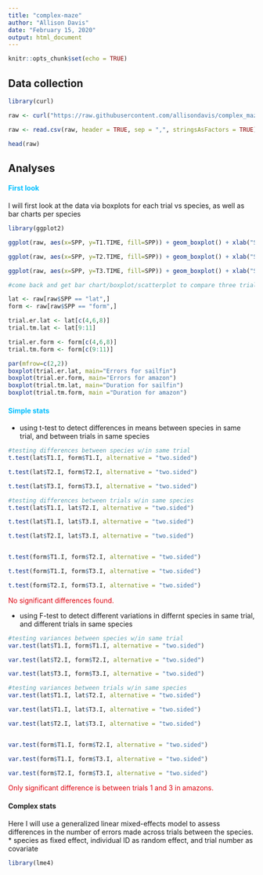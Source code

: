 ```yaml
---
title: "complex-maze"
author: "Allison Davis"
date: "February 15, 2020"
output: html_document
---
```


```r
knitr::opts_chunk$set(echo = TRUE)
```

## Data collection

```r
library(curl)

raw <- curl("https://raw.githubusercontent.com/allisondavis/complex_maze/master/adavis_complex-complete.csv")

raw <- read.csv(raw, header = TRUE, sep = ",", stringsAsFactors = TRUE)

head(raw)

```


## Analyses

#### <font color="deepskyblue"> First look</font>

I will first look at the data via boxplots for each trial vs species, as well as bar charts per species

```r
library(ggplot2)

ggplot(raw, aes(x=SPP, y=T1.TIME, fill=SPP)) + geom_boxplot() + xlab("Species") + ylab("Time to completion (s)\n") + ggtitle("Trial 1\n") + geom_jitter(shape=16, position=position_jitter(0.2)) + theme_classic() + scale_fill_manual(values = c("#9C964A", "#FAD77B")) + theme(text = element_text(size = 16)) + theme(legend.position = "none")

ggplot(raw, aes(x=SPP, y=T2.TIME, fill=SPP)) + geom_boxplot() + xlab("Species") + ylab("Time to completion (s)\n") + ggtitle("Trial 2\n") + geom_jitter(shape=16, position=position_jitter(0.2)) + theme_classic() + scale_fill_manual(values = c("#9C964A", "#FAD77B")) + theme(text = element_text(size = 16)) + theme(legend.position = "none")

ggplot(raw, aes(x=SPP, y=T3.TIME, fill=SPP)) + geom_boxplot() + xlab("Species") + ylab("Time to completion (s)\n") + ggtitle("Trial 3\n") + geom_jitter(shape=16, position=position_jitter(0.2)) + theme_classic() + scale_fill_manual(values = c("#9C964A", "#FAD77B")) + theme(text = element_text(size = 16)) + theme(legend.position = "none")

#come back and get bar chart/boxplot/scatterplot to compare three trials within each spp

lat <- raw[raw$SPP == "lat",]
form <- raw[raw$SPP == "form",]

trial.er.lat <- lat[c(4,6,8)]
trial.tm.lat <- lat[9:11]

trial.er.form <- form[c(4,6,8)]
trial.tm.form <- form[c(9:11)]

par(mfrow=c(2,2))
boxplot(trial.er.lat, main="Errors for sailfin")
boxplot(trial.er.form, main="Errors for amazon")
boxplot(trial.tm.lat, main="Duration for sailfin")
boxplot(trial.tm.form, main ="Duration for amazon")


```


#### <font color = "deepskyblue"> Simple stats</font>

* using t-test to detect differences in means between species in same trial, and between trials in same species

```r
#testing differences between species w/in same trial
t.test(lat$T1.I, form$T1.I, alternative = "two.sided")

t.test(lat$T2.I, form$T2.I, alternative = "two.sided")

t.test(lat$T3.I, form$T3.I, alternative = "two.sided")

#testing differences between trials w/in same species
t.test(lat$T1.I, lat$T2.I, alternative = "two.sided")

t.test(lat$T1.I, lat$T3.I, alternative = "two.sided")

t.test(lat$T2.I, lat$T3.I, alternative = "two.sided")


t.test(form$T1.I, form$T2.I, alternative = "two.sided")

t.test(form$T1.I, form$T3.I, alternative = "two.sided")

t.test(form$T2.I, form$T3.I, alternative = "two.sided")

```

<font color = "deeporchid4"> No significant differences found.</font>

* using F-test to detect different variations in differnt species in same trial, and different trials in same species

```r


#testing variances between species w/in same trial
var.test(lat$T1.I, form$T1.I, alternative = "two.sided")

var.test(lat$T2.I, form$T2.I, alternative = "two.sided")

var.test(lat$T3.I, form$T3.I, alternative = "two.sided")

#testing variances between trials w/in same species
var.test(lat$T1.I, lat$T2.I, alternative = "two.sided")

var.test(lat$T1.I, lat$T3.I, alternative = "two.sided")

var.test(lat$T2.I, lat$T3.I, alternative = "two.sided")


var.test(form$T1.I, form$T2.I, alternative = "two.sided")

var.test(form$T1.I, form$T3.I, alternative = "two.sided")

var.test(form$T2.I, form$T3.I, alternative = "two.sided")


```


<font color="deeporchid4"> Only significant difference is between trials 1 and 3 in amazons.</font>

#### Complex stats

Here I will use a generalized linear mixed-effects model to assess differences in the number of errors made across trials between the species.
  * species as fixed effect, individual ID as random effect, and trial number as covariate
  
```r
library(lme4)



```
  
  
  
  
  
  
  